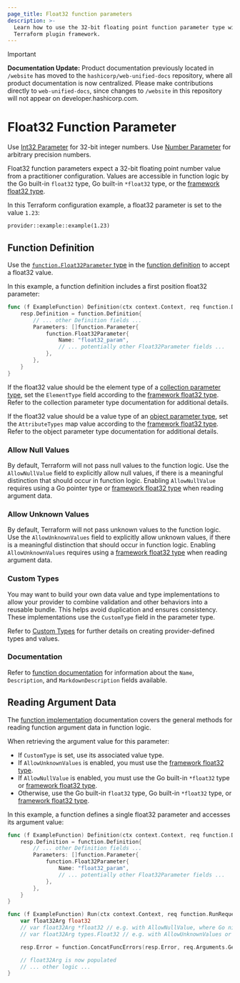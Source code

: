 ```yaml
---
page_title: Float32 function parameters
description: >-
  Learn how to use the 32-bit floating point function parameter type with the
  Terraform plugin framework.
---
```


> [!IMPORTANT]  
> **Documentation Update:** Product documentation previously located in `/website` has moved to the `hashicorp/web-unified-docs` repository, where all product documentation is now centralized. Please make contributions directly to `web-unified-docs`, since changes to `/website` in this repository will not appear on developer.hashicorp.com.

# Float32 Function Parameter

<Tip>

Use [Int32 Parameter](/terraform/plugin/framework/functions/parameters/int32) for 32-bit integer numbers. Use [Number Parameter](/terraform/plugin/framework/functions/parameters/number) for arbitrary precision numbers.

</Tip>

Float32 function parameters expect a 32-bit floating point number value from a practitioner configuration. Values are accessible in function logic by the Go built-in `float32` type, Go built-in `*float32` type, or the [framework float32 type](/terraform/plugin/framework/handling-data/types/float32).

In this Terraform configuration example, a float32 parameter is set to the value `1.23`:

```hcl
provider::example::example(1.23)
```

## Function Definition

Use the [`function.Float32Parameter` type](https://pkg.go.dev/github.com/hashicorp/terraform-plugin-framework/function#Float32Parameter) in the [function definition](/terraform/plugin/framework/functions/implementation#definition-method) to accept a float32 value.

In this example, a function definition includes a first position float32 parameter:

```go
func (f ExampleFunction) Definition(ctx context.Context, req function.DefinitionRequest, resp *function.DefinitionResponse) {
    resp.Definition = function.Definition{
        // ... other Definition fields ...
        Parameters: []function.Parameter{
            function.Float32Parameter{
                Name: "float32_param",
                // ... potentially other Float32Parameter fields ...
            },
        },
    }
}
```

If the float32 value should be the element type of a [collection parameter type](/terraform/plugin/framework/functions/parameters#collection-parameter-types), set the `ElementType` field according to the [framework float32 type](/terraform/plugin/framework/handling-data/types/float32). Refer to the collection parameter type documentation for additional details.

If the float32 value should be a value type of an [object parameter type](/terraform/plugin/framework/functions/parameters#object-parameter-type), set the `AttributeTypes` map value according to the [framework float32 type](/terraform/plugin/framework/handling-data/types/float32). Refer to the object parameter type documentation for additional details.

### Allow Null Values

By default, Terraform will not pass null values to the function logic. Use the `AllowNullValue` field to explicitly allow null values, if there is a meaningful distinction that should occur in function logic. Enabling `AllowNullValue` requires using a Go pointer type or [framework float32 type](/terraform/plugin/framework/handling-data/types/float32) when reading argument data.

### Allow Unknown Values

By default, Terraform will not pass unknown values to the function logic. Use the `AllowUnknownValues` field to explicitly allow unknown values, if there is a meaningful distinction that should occur in function logic. Enabling `AllowUnknownValues` requires using a [framework float32 type](/terraform/plugin/framework/handling-data/types/float32) when reading argument data.

### Custom Types

You may want to build your own data value and type implementations to allow your provider to combine validation and other behaviors into a reusable bundle. This helps avoid duplication and ensures consistency. These implementations use the `CustomType` field in the parameter type.

Refer to [Custom Types](/terraform/plugin/framework/handling-data/types/custom) for further details on creating provider-defined types and values.

### Documentation

Refer to [function documentation](/terraform/plugin/framework/functions/documentation) for information about the `Name`, `Description`, and `MarkdownDescription` fields available.

## Reading Argument Data

The [function implementation](/terraform/plugin/framework/functions/implementation) documentation covers the general methods for reading function argument data in function logic.

When retrieving the argument value for this parameter:

* If `CustomType` is set, use its associated value type.
* If `AllowUnknownValues` is enabled, you must use the [framework float32 type](/terraform/plugin/framework/handling-data/types/float32).
* If `AllowNullValue` is enabled, you must use the Go built-in `*float32` type or [framework float32 type](/terraform/plugin/framework/handling-data/types/float32).
* Otherwise, use the Go built-in `float32` type, Go built-in `*float32` type, or [framework float32 type](/terraform/plugin/framework/handling-data/types/float32).

In this example, a function defines a single float32 parameter and accesses its argument value:

```go
func (f ExampleFunction) Definition(ctx context.Context, req function.DefinitionRequest, resp *function.DefinitionResponse) {
    resp.Definition = function.Definition{
        // ... other Definition fields ...
        Parameters: []function.Parameter{
            function.Float32Parameter{
                Name: "float32_param",
                // ... potentially other Float32Parameter fields ...
            },
        },
    }
}

func (f ExampleFunction) Run(ctx context.Context, req function.RunRequest, resp *function.RunResponse) {
    var float32Arg float32
    // var float32Arg *float32 // e.g. with AllowNullValue, where Go nil equals Terraform null
    // var float32Arg types.Float32 // e.g. with AllowUnknownValues or AllowNullValue

    resp.Error = function.ConcatFuncErrors(resp.Error, req.Arguments.Get(ctx, &float32Arg))

    // float32Arg is now populated
    // ... other logic ...
}
```
